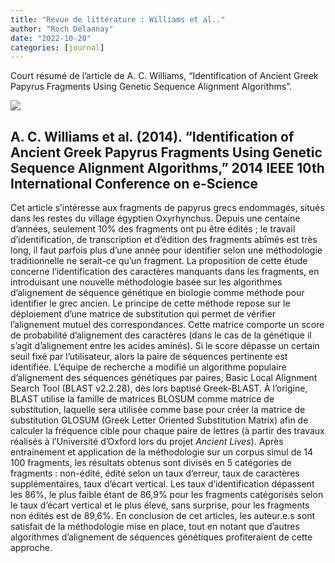 ```yaml
---
title: "Revue de littérature : Williams et al.."
author: "Roch Delannay"
date: "2022-10-20"
categories: [journal]
---
```


Court résumé de l'article de A. C. Williams, "Identification of Ancient Greek Papyrus Fragments Using Genetic Sequence Alignment Algorithms".

![](anthalgo.jpg)

## A. C. Williams et al. (2014). "Identification of Ancient Greek Papyrus Fragments Using Genetic Sequence Alignment Algorithms," 2014 IEEE 10th International Conference on e-Science

Cet article s'intéresse aux fragments de papyrus grecs endommagés, situés dans les restes du village égyptien Oxyrhynchus. Depuis une centaine d'années, seulement 10% des fragments ont pu être édités ; le travail d'identification, de transcription et d'édition des fragments abîmés est très long, il faut parfois plus d'une année pour identifier selon une méthodologie traditionnelle ne serait-ce qu'un fragment.
La proposition de cette étude concerne l'identification des caractères manquants dans les fragments, en introduisant une nouvelle méthodologie basée sur les algorithmes d'alignement de séquence génétique en biologie comme méthode pour identifier le grec ancien. Le principe de cette méthode repose sur le déploiement d'une matrice de substitution qui permet de vérifier l'alignement mutuel des correspondances. Cette matrice comporte un score de probabilité d'alignement des caractères (dans le cas de la génétique il s'agit d'alignement entre les acides aminés). Si le score dépasse un certain seuil fixé par l'utilisateur, alors la paire de séquences pertinente est identifiée.
L'équipe de recherche a modifié un algorithme populaire d'alignement des séquences génétiques par paires, Basic Local Alignment Search Tool (BLAST v2.2.28), dès lors baptisé Greek-BLAST. À l'origine, BLAST utilise la famille de matrices BLOSUM comme matrice de substitution, laquelle sera utilisée comme base pour créer la matrice de substitution GLOSUM (Greek Letter Oriented Substitution Matrix) afin de calculer la fréquence cible pour chaque paire de lettres (à partir des travaux réalisés à l'Université d'Oxford lors du projet _Ancient Lives_).
Après entrainement et application de la méthodologie sur un corpus simul de 14 100 fragments, les résultats obtenus sont divisés en 5 catégories de fragments : non-édité, édité selon un taux d'erreur, taux de caractères supplémentaires, taux d'écart vertical. Les taux d'identification dépassent les 86%, le plus faible étant de 86,9% pour les fragments catégorisés selon le taux d'écart vertical et le plus élevé, sans surprise, pour les fragments non édités est de 89,6%. 
En conclusion de cet articles, les auteur.e.s sont satisfait de la méthodologie mise en place, tout en notant que d'autres algorithmes d'alignement de séquences génétiques profiteraient de cette approche.